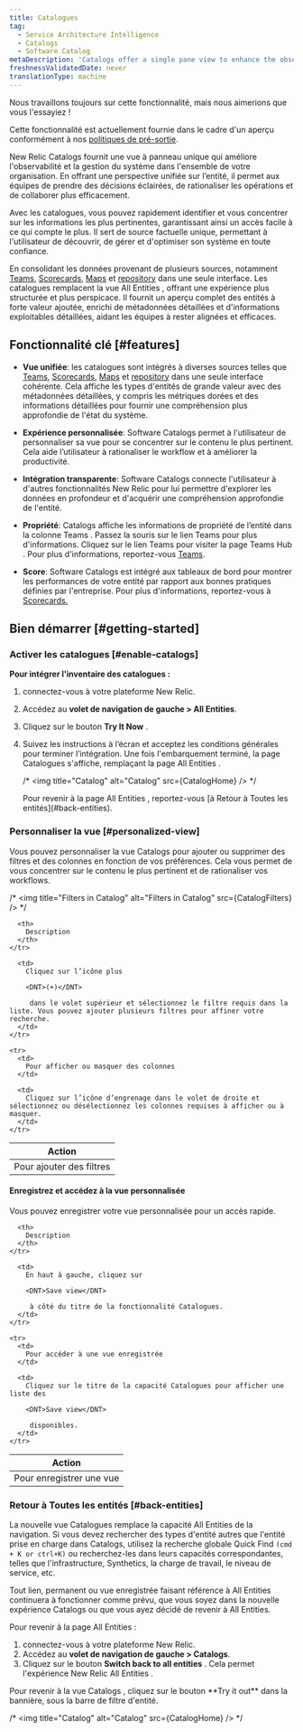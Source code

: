 ```yaml
---
title: Catalogues
tag:
  - Service Architecture Intelligence
  - Catalogs
  - Software Catalog
metaDescription: 'Catalogs offer a single pane view to enhance the observability and management of software systems in your organization. The unified view of system entities facilitates well-informed decision-making, streamlined operations, and improved collaboration across teams.'
freshnessValidatedDate: never
translationType: machine
---
```


<Callout title="Aperçu">
  Nous travaillons toujours sur cette fonctionnalité, mais nous aimerions que vous l&apos;essayiez !

  Cette fonctionnalité est actuellement fournie dans le cadre d&apos;un aperçu conformément à nos [politiques de pré-sortie](/docs/licenses/license-information/referenced-policies/new-relic-pre-release-policy/).
</Callout>

New Relic Catalogs fournit une vue à panneau unique qui améliore l&apos;observabilité et la gestion du système dans l&apos;ensemble de votre organisation. En offrant une perspective unifiée sur l’entité, il permet aux équipes de prendre des décisions éclairées, de rationaliser les opérations et de collaborer plus efficacement.

Avec les catalogues, vous pouvez rapidement identifier et vous concentrer sur les informations les plus pertinentes, garantissant ainsi un accès facile à ce qui compte le plus. Il sert de source factuelle unique, permettant à l&apos;utilisateur de découvrir, de gérer et d&apos;optimiser son système en toute confiance.

En consolidant les données provenant de plusieurs sources, notamment <DNT>[Teams](/docs/service-architecture-intelligence/teams/teams)</DNT>, <DNT>[Scorecards](/docs/service-architecture-intelligence/scorecards/getting-started)</DNT>, <DNT>[Maps](/docs/service-architecture-intelligence/maps/advanced-maps/)</DNT> et <DNT>[repository](/docs/codestream/observability/repo-association/)</DNT> dans une seule interface. Les catalogues remplacent la vue <DNT>All Entities</DNT> , offrant une expérience plus structurée et plus perspicace. Il fournit un aperçu complet des entités à forte valeur ajoutée, enrichi de métadonnées détaillées et d&apos;informations exploitables détaillées, aidant les équipes à rester alignées et efficaces.

## Fonctionnalité clé [#features]

* **Vue unifiée**: les catalogues sont intégrés à diverses sources telles que <DNT>[Teams](/docs/service-architecture-intelligence/teams/teams)</DNT>, <DNT>[Scorecards](/docs/service-architecture-intelligence/scorecards/getting-started)</DNT>, <DNT>[Maps](/docs/service-architecture-intelligence/maps/advanced-maps/)</DNT> et <DNT>[repository](/docs/codestream/observability/repo-association/)</DNT> dans une seule interface cohérente. Cela affiche les types d&apos;entités de grande valeur avec des métadonnées détaillées, y compris les métriques dorées et des informations détaillées pour fournir une compréhension plus approfondie de l&apos;état du système.

* **Expérience personnalisée**: <DNT>Software Catalogs</DNT> permet à l&apos;utilisateur de personnaliser sa vue pour se concentrer sur le contenu le plus pertinent. Cela aide l’utilisateur à rationaliser le workflow et à améliorer la productivité.

* **Intégration transparente**: <DNT>Software Catalogs</DNT> connecte l&apos;utilisateur à d&apos;autres fonctionnalités New Relic pour lui permettre d&apos;explorer les données en profondeur et d&apos;acquérir une compréhension approfondie de l&apos;entité.

* **Propriété**: <DNT>Catalogs</DNT> affiche les informations de propriété de l’entité dans la colonne <DNT>Teams</DNT> . Passez la souris sur le lien <DNT>Teams</DNT> pour plus d&apos;informations. Cliquez sur le lien <DNT>Teams</DNT> pour visiter la page <DNT>Teams Hub</DNT> . Pour plus d&apos;informations, reportez-vous <DNT>[Teams](/docs/service-architecture-intelligence/teams/teams)</DNT>.

* **<DNT>Score</DNT>**: <DNT>Software Catalogs</DNT> est intégré aux tableaux de bord pour montrer les performances de votre entité par rapport aux bonnes pratiques définies par l&apos;entreprise. Pour plus d&apos;informations, reportez-vous à <DNT>[Scorecards.](/docs/service-architecture-intelligence/scorecards/getting-started)</DNT>

## Bien démarrer [#getting-started]

### Activer les catalogues [#enable-catalogs]

**Pour intégrer l&apos;inventaire des catalogues :**

1. connectez-vous à votre plateforme New Relic.

2. Accédez au **volet de navigation de gauche &gt; All Entities**.

3. Cliquez sur le bouton **Try It Now** .

4. Suivez les instructions à l’écran et acceptez les conditions générales pour terminer l’intégration. Une fois l&apos;embarquement terminé, la page Catalogues s&apos;affiche, remplaçant la page <DNT>All Entities</DNT> .

   /\* &lt;img title=&quot;Catalog&quot; alt=&quot;Catalog&quot; src=\{CatalogHome} /&gt; \*/

   <Callout variant="tip" title="Conseil">
     Pour revenir à la page <DNT>All Entities</DNT> , reportez-vous [à Retour à Toutes les entités](#back-entities).
   </Callout>

### Personnaliser la vue [#personalized-view]

Vous pouvez personnaliser la vue <DNT>Catalogs</DNT> pour ajouter ou supprimer des filtres et des colonnes en fonction de vos préférences. Cela vous permet de vous concentrer sur le contenu le plus pertinent et de rationaliser vos workflows.

/\* &lt;img title=&quot;Filters in Catalog&quot; alt=&quot;Filters in Catalog&quot; src=\{CatalogFilters} /&gt; \*/

<table>
  <thead>
    <tr>
      <th>
        Action
      </th>

      <th>
        Description
      </th>
    </tr>
  </thead>

  <tbody>
    <tr>
      <td>
        Pour ajouter des filtres
      </td>

      <td>
        Cliquez sur l’icône plus 

        <DNT>(+)</DNT>

         dans le volet supérieur et sélectionnez le filtre requis dans la liste. Vous pouvez ajouter plusieurs filtres pour affiner votre recherche.
      </td>
    </tr>

    <tr>
      <td>
        Pour afficher ou masquer des colonnes
      </td>

      <td>
        Cliquez sur l’icône d’engrenage dans le volet de droite et sélectionnez ou désélectionnez les colonnes requises à afficher ou à masquer.
      </td>
    </tr>
  </tbody>
</table>

#### Enregistrez et accédez à la vue personnalisée

Vous pouvez enregistrer votre vue personnalisée pour un accès rapide.

<table>
  <thead>
    <tr>
      <th>
        Action
      </th>

      <th>
        Description
      </th>
    </tr>
  </thead>

  <tbody>
    <tr>
      <td>
        Pour enregistrer une vue
      </td>

      <td>
        En haut à gauche, cliquez sur 

        <DNT>Save view</DNT>

         à côté du titre de la fonctionnalité Catalogues.
      </td>
    </tr>

    <tr>
      <td>
        Pour accéder à une vue enregistrée
      </td>

      <td>
        Cliquez sur le titre de la capacité Catalogues pour afficher une liste des 

        <DNT>Save view</DNT>

         disponibles.
      </td>
    </tr>
  </tbody>
</table>

### Retour à Toutes les entités [#back-entities]

La nouvelle vue Catalogues remplace la capacité <DNT>All Entities</DNT> de la navigation. Si vous devez rechercher des types d&apos;entité autres que l&apos;entité prise en charge dans <DNT>Catalogs</DNT>, utilisez la recherche globale <DNT>Quick Find `(cmd + K or ctrl+K)`</DNT> ou recherchez-les dans leurs capacités correspondantes, telles que l&apos;infrastructure, Synthetics, la charge de travail, le niveau de service, etc.

<Callout variant="tip" title="Conseil">
  Tout lien, permanent ou vue enregistrée faisant référence à <DNT>All Entities</DNT> continuera à fonctionner comme prévu, que vous soyez dans la nouvelle expérience <DNT>Catalogs</DNT> ou que vous ayez décidé de revenir à <DNT>All Entities</DNT>.
</Callout>

Pour revenir à la page <DNT>All Entities</DNT> :

1. connectez-vous à votre plateforme New Relic.
2. Accédez au **volet de navigation de gauche &gt; Catalogs**.
3. Cliquez sur le bouton <DNT>**Switch back to all entities**</DNT> . Cela permet l&apos;expérience New Relic <DNT>All Entities</DNT> .

<Callout variant="tip" title="Conseil">
  Pour revenir à la vue <DNT>Catalogs</DNT> , cliquez sur le bouton <DNT>**Try it out**</DNT> dans la bannière, sous la barre de filtre d&apos;entité.
</Callout>

/\* &lt;img title=&quot;Catalog&quot; alt=&quot;Catalog&quot; src=\{CatalogHome} /&gt; \*/